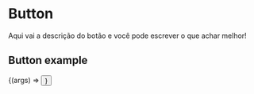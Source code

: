 
<Meta title="Components/Button" />

# Button

Aqui vai a descrição do botão e você pode escrever o que achar melhor!

## Button example

<Canvas>
  <Story
    name="Button Example"
    args={{ children: 'Texto do botão' }}
  >
    {(args) => <Button {...args} />}
  </Story>
</Canvas>
